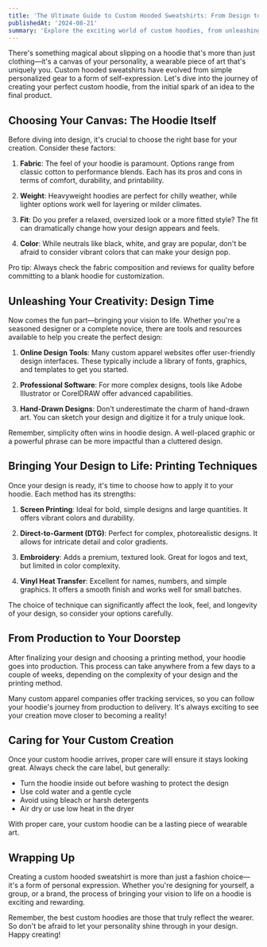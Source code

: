 ```yaml
---
title: 'The Ultimate Guide to Custom Hooded Sweatshirts: From Design to Delivery'
publishedAt: '2024-08-21'
summary: 'Explore the exciting world of custom hoodies, from unleashing your creativity in design to the satisfying moment of wearing your personalized creation.'
---
```


There's something magical about slipping on a hoodie that's more than just clothing—it's a canvas of your personality, a wearable piece of art that's uniquely you. Custom hooded sweatshirts have evolved from simple personalized gear to a form of self-expression. Let's dive into the journey of creating your perfect custom hoodie, from the initial spark of an idea to the final product.

## Choosing Your Canvas: The Hoodie Itself

Before diving into design, it's crucial to choose the right base for your creation. Consider these factors:

1. **Fabric**: The feel of your hoodie is paramount. Options range from classic cotton to performance blends. Each has its pros and cons in terms of comfort, durability, and printability.

2. **Weight**: Heavyweight hoodies are perfect for chilly weather, while lighter options work well for layering or milder climates.

3. **Fit**: Do you prefer a relaxed, oversized look or a more fitted style? The fit can dramatically change how your design appears and feels.

4. **Color**: While neutrals like black, white, and gray are popular, don't be afraid to consider vibrant colors that can make your design pop.

Pro tip: Always check the fabric composition and reviews for quality before committing to a blank hoodie for customization.

## Unleashing Your Creativity: Design Time

Now comes the fun part—bringing your vision to life. Whether you're a seasoned designer or a complete novice, there are tools and resources available to help you create the perfect design:

1. **Online Design Tools**: Many custom apparel websites offer user-friendly design interfaces. These typically include a library of fonts, graphics, and templates to get you started.

2. **Professional Software**: For more complex designs, tools like Adobe Illustrator or CorelDRAW offer advanced capabilities.

3. **Hand-Drawn Designs**: Don't underestimate the charm of hand-drawn art. You can sketch your design and digitize it for a truly unique look.

Remember, simplicity often wins in hoodie design. A well-placed graphic or a powerful phrase can be more impactful than a cluttered design.

## Bringing Your Design to Life: Printing Techniques

Once your design is ready, it's time to choose how to apply it to your hoodie. Each method has its strengths:

1. **Screen Printing**: Ideal for bold, simple designs and large quantities. It offers vibrant colors and durability.

2. **Direct-to-Garment (DTG)**: Perfect for complex, photorealistic designs. It allows for intricate detail and color gradients.

3. **Embroidery**: Adds a premium, textured look. Great for logos and text, but limited in color complexity.

4. **Vinyl Heat Transfer**: Excellent for names, numbers, and simple graphics. It offers a smooth finish and works well for small batches.

The choice of technique can significantly affect the look, feel, and longevity of your design, so consider your options carefully.

## From Production to Your Doorstep

After finalizing your design and choosing a printing method, your hoodie goes into production. This process can take anywhere from a few days to a couple of weeks, depending on the complexity of your design and the printing method.

Many custom apparel companies offer tracking services, so you can follow your hoodie's journey from production to delivery. It's always exciting to see your creation move closer to becoming a reality!

## Caring for Your Custom Creation

Once your custom hoodie arrives, proper care will ensure it stays looking great. Always check the care label, but generally:

- Turn the hoodie inside out before washing to protect the design
- Use cold water and a gentle cycle
- Avoid using bleach or harsh detergents
- Air dry or use low heat in the dryer

With proper care, your custom hoodie can be a lasting piece of wearable art.

## Wrapping Up

Creating a custom hooded sweatshirt is more than just a fashion choice—it's a form of personal expression. Whether you're designing for yourself, a group, or a brand, the process of bringing your vision to life on a hoodie is exciting and rewarding.

Remember, the best custom hoodies are those that truly reflect the wearer. So don't be afraid to let your personality shine through in your design. Happy creating!